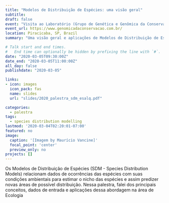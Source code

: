 ```yaml
---
title: "Modelos de Distribuição de Espécies: uma visão geral"
subtitle: 
draft: false
event: "Visita ao Laboratório (Grupo de Genética e Genômica da Conservação) da Profa. Maria Zucchi (USP/ESALQ)"
event_url: https://www.genomicadaconservacao.com.br/
location: Piracicaba, SP, Brazil
summary: "Uma visão geral e aplicações de Modelos de Distribuição de Espécies (SDMs)"

# Talk start and end times.
#   End time can optionally be hidden by prefixing the line with `#`.
date: "2020-03-05T09:30:00Z"
date_end: "2020-03-05T11:00:00Z"
all_day: false
publishdate: "2020-03-05"

links:
- icon: images
  icon_pack: fas
  name: slides
  url: "slides/2020_palestra_sdm_esalq.pdf"

categories:
  - palestra
tags:
  - species distribution modelling
lastmod: '2020-03-04T02:20:01-07:00'
featured: no
image:
  caption: '[Imagem by Maurício Vancine]'
  focal_point: 'center'
  preview_only: no
projects: []
---
```


Os Modelos de Distribuição de Espécies (SDM - Species Distribution Models) relacionam dados de ocorrências das espécies com suas condições ambientais para estimar o nicho das espécies e assim predizer novas áreas de possível distribuição. Nessa palestra, falei dos principais conceitos, dados de entrada e aplicações dessa abordagem na área de Ecologia